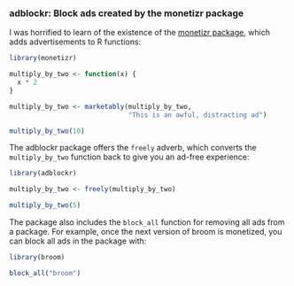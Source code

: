 ### adblockr: Block ads created by the monetizr package

I was horrified to learn of the existence of the [monetizr package](http://varianceexplained.org/r/monetizr/), which adds advertisements to R functions:

```r
library(monetizr)

multiply_by_two <- function(x) {
  x * 2
}

multiply_by_two <- marketably(multiply_by_two,
                              "This is an awful, distracting ad")

multiply_by_two(10)
```

The adblockr package offers the `freely` adverb, which converts the `multiply_by_two` function back to give you an ad-free experience:

```r
library(adblockr)

multiply_by_two <- freely(multiply_by_two)

multiply_by_two(5)
```

The package also includes the `block_all` function for removing all ads from a package. For example, once the next version of broom is monetized, you can block all ads in the package with:

```r
library(broom)

block_all("broom")
```
